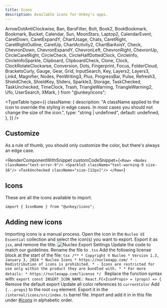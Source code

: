 ```yaml
---
title: Icons
description: Available icons for Unkey's apps.
---
```

  ArrowDotAntiClockwise,
  Ban,
  BarsFilter,
  Bolt,
  Book2,
  BookBookmark,
  Bookmark,
  Bucket,
  Calendar,
  Sun,
  MoonStars,
  Laptop2,
  CalendarEvent,
  CaretDown,
  CaretExpandY,
  ChartUsage,
  Chats,
  CaretRight,
  CaretRightOutline,
  CaretUp,
  ChartActivity2,
  ChartBarAxisY,
  Check,
  ChevronDown,
  ChevronExpandY,
  ChevronLeft,
  ChevronRight,
  ChevronUp,
  CircleCaretRight,
  CircleCheck,
  CircleHalfDottedClock,
  CircleInfo,
  CircleInfoSparkle,
  Clipboard,
  ClipboardCheck,
  Clone,
  Clock,
  ClockRotateClockwise,
  Conversion,
  Dots,
  Fingerprint,
  Focus,
  FolderCloud,
  BracketsCurly,
  Gauge,
  Gear,
  Grid,
  InputSearch,
  Key,
  Layers2,
  Layers3,
  Link4,
  Magnifier,
  Nodes,
  PenWriting3,
  Plus,
  ProgressBar,
  Pulse,
  Refresh3,
  ShieldCheck,
  ShieldKey,
  Sliders,
  Sparkle3,
  Storage,
  TaskChecked,
  TaskUnchecked,
  TimeClock,
  Trash,
  TriangleWarning,
  TriangleWarning2,
  Ufo,
  UserSearch,
  XMark,
} from "@unkey/icons";

<TypeTable
  type={{
    className: {
      description:
        "A className applied to the icon to override the styling in edge cases. In most cases you should not change the size of the icon.",
      type: "string | undefined",
      default: undefined,
    },
  }}
/>

## Customize
As a rule of thumb, you should only customize the color, but there's always an edge case.

<RenderComponentWithSnippet
  customCodeSnippet={`<Row>
    <Nodes className="text-error-9"/>
    <Sparkle3 className="text-warning-9 size-16"/>
    <TaskUnchecked className="size-[12px]"/>
</Row>`}
>
  <Row>
    <Nodes className="text-error-9" />
    <Sparkle3 className="text-warning-9 size-16" />
    <TaskUnchecked className="size-[12px]" />
  </Row>
</RenderComponentWithSnippet>

## Icons
These are all the icons available to import.
```tsx
import { IconName } from "@unkey/icons";
```

<div className="grid grid-cols-1 md:grid-cols-2 lg:grid-cols-3 xl:grid-cols-4 gap-8">
  <Icon name="ArrowDotAntiClockwise">
    <ArrowDotAntiClockwise />
  </Icon>
  <Icon name="Ban">
    <Ban />
  </Icon>
  <Icon name="BarsFilter">
    <BarsFilter />
  </Icon>
  <Icon name="Bolt">
    <Bolt />
  </Icon>
  <Icon name="Book2">
    <Book2 />
  </Icon>
  <Icon name="BookBookmark">
    <BookBookmark />
  </Icon>
   <Icon name="Bookmark">
    <Bookmark />
  </Icon>
  <Icon name="BracketsCurly">
    <BracketsCurly />
  </Icon>
  <Icon name="Bucket">
    <Bucket />
  </Icon>
  <Icon name="Calendar">
    <Calendar />
  </Icon>
  <Icon name="CalendarEvent">
    <CalendarEvent />
  </Icon>
  <Icon name="CaretDown">
    <CaretDown />
  </Icon>
  <Icon name="CaretExpandY">
    <CaretExpandY />
  </Icon>
  <Icon name="CaretRight">
    <CaretRight />
  </Icon>
  <Icon name="CaretRightOutline">
    <CaretRightOutline />
  </Icon>
  <Icon name="CaretUp">
    <CaretUp />
  </Icon>
  <Icon name="ChartActivity2">
    <ChartActivity2 />
  </Icon>
  <Icon name="ChartBarAxisY">
    <ChartBarAxisY />
  </Icon>
  <Icon name="ChartUsage">
    <ChartUsage />
  </Icon>
  <Icon name="Chats">
    <Chats />
  </Icon>
  <Icon name="Check">
    <Check />
  </Icon>
  <Icon name="ChevronDown">
    <ChevronDown />
  </Icon>
  <Icon name="ChevronExpandY">
    <ChevronExpandY />
  </Icon>
  <Icon name="ChevronLeft">
    <ChevronLeft />
  </Icon>
  <Icon name="ChevronRight">
    <ChevronRight />
  </Icon>
  <Icon name="ChevronUp">
    <ChevronUp />
  </Icon>
  <Icon name="CircleCheck">
    <CircleCheck />
  </Icon>
  <Icon name="CircleHalfDottedClock">
    <CircleHalfDottedClock />
  </Icon>
  <Icon name="CircleCaretRight">
    <CircleCaretRight />
  </Icon>
  <Icon name="CircleInfo">
    <CircleInfo />
  </Icon>
  <Icon name="CircleInfoSparkle">
    <CircleInfoSparkle />
  </Icon>
  <Icon name="Clipboard">
    <Clipboard />
  </Icon>
  <Icon name="ClipboardCheck">
    <ClipboardCheck />
  </Icon>
  <Icon name="Clock">
    <Clock />
  </Icon>
  <Icon name="ClockRotateClockwise">
    <ClockRotateClockwise />
  </Icon>
  <Icon name="Clone">
    <Clone />
  </Icon>
  <Icon name="Conversion">
    <Conversion />
  </Icon>
  <Icon name="Dots">
    <Dots />
  </Icon>
  <Icon name="Fingerprint">
    <Fingerprint />
  </Icon>
  <Icon name="Focus">
    <Focus />
  </Icon>
  <Icon name="FolderCloud">
    <FolderCloud />
  </Icon>
  <Icon name="Gauge">
    <Gauge />
  </Icon>
  <Icon name="Gear">
    <Gear />
  </Icon>
  <Icon name="Grid">
    <Grid />
  </Icon>
  <Icon name="InputSearch">
    <InputSearch />
  </Icon>
  <Icon name="Key">
    <Key />
  </Icon>
  <Icon name="Laptop2">
    <Laptop2 />
  </Icon>
  <Icon name="Layers2">
    <Layers2 />
  </Icon>
  <Icon name="Layers3">
    <Layers3 />
  </Icon>
  <Icon name="Link4">
    <Link4 />
  </Icon>
  <Icon name="Magnifier">
    <Magnifier />
  </Icon>
  <Icon name="MoonStars">
    <MoonStars />
  </Icon>
  <Icon name="Nodes">
    <Nodes />
  </Icon>
  <Icon name="PenWriting3">
    <PenWriting3 />
  </Icon>
  <Icon name="Plus">
    <Plus />
  </Icon>
  <Icon name="ProgressBar">
    <ProgressBar />
  </Icon>
  <Icon name="Pulse">
    <Pulse />
  </Icon>
  <Icon name="Refresh3">
    <Refresh3 />
  </Icon>
  <Icon name="ShieldCheck">
    <ShieldCheck />
  </Icon>
  <Icon name="ShieldKey">
    <ShieldKey />
  </Icon>
  <Icon name="Sliders">
    <Sliders />
  </Icon>
  <Icon name="Sparkle3">
    <Sparkle3 />
  </Icon>
  <Icon name="Storage">
    <Storage />
  </Icon>
  <Icon name="Sun">
    <Sun />
  </Icon>
  <Icon name="TaskChecked">
    <TaskChecked />
  </Icon>
  <Icon name="TaskUnchecked">
    <TaskUnchecked />
  </Icon>
  <Icon name="TimeClock">
    <TimeClock />
  </Icon>
  <Icon name="Trash">
    <Trash />
  </Icon>
  <Icon name="TriangleWarning">
    <TriangleWarning />
  </Icon>
  <Icon name="TriangleWarning2">
    <TriangleWarning2 />
  </Icon>
  <Icon name="Ufo">
    <Ufo />
  </Icon>
  <Icon name="UserSearch">
    <UserSearch />
    </Icon>
  <Icon name="XMark">
    <XMark />
  </Icon>
</div>

## Adding new icons
Importing icons is a manual process.
<Steps>
<Step>
  Open the icon in the `Nucleo UI Essential` collection and select the icon(s)
  you want to export.
</Step>
<Step>
  Export it as `jsx`, and remove the title. ![Nucleo Export
  Settings](./icons-export-settings.png)
</Step>
<Step>
  Update the code to match our guidelines.
<Steps>
  <Step>
    Rename the file to `.tsx`
  </Step>
  <Step>
    Add the following license block at the start of the file:
    ```tsx
    /**
    * Copyright © Nucleo
    * Version 1.3, January 3, 2024
    * Nucleo Icons
    * https://nucleoapp.com/
    * - Redistribution of icons is prohibited.
    * - Icons are restricted for use only within the product they are bundled with.
    *
    * For more details:
    * https://nucleoapp.com/license
    */
    ```
  </Step>
  <Step>
    Replace the function syntax with: `export const INSERT_ICON_NAME: React.FC<IconProps> = (props) => {`
  </Step>
  <Step>
    Remove the default export
  </Step>
  <Step>
    Update all color references to `currentColor`
  </Step>
  <Step>
    Add `{...props}` to the root `svg` element.
  </Step>
  <Step>
    Export it in the `/internal/icons/src/index.ts` barrel file.
  </Step>
  <Step>
    Import and add it in in this file under [#icons](/design/icons#icons) in alphabetic order.
  </Step>
</Steps>
</Step>
</Steps>
